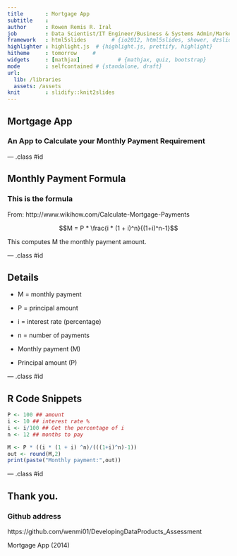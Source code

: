 ```yaml
---
title       : Mortgage App
subtitle    : 
author      : Rowen Remis R. Iral
job         : Data Scientist/IT Engineer/Business & Systems Admin/Marketer
framework   : html5slides        # {io2012, html5slides, shower, dzslides, ...}
highlighter : highlight.js  # {highlight.js, prettify, highlight}
hitheme     : tomorrow     # 
widgets     : [mathjax]            # {mathjax, quiz, bootstrap}
mode        : selfcontained # {standalone, draft}
url:
  lib: /libraries
  assets: /assets
knit        : slidify::knit2slides
---
```


## Mortgage App
### An App to Calculate your Monthly Payment Requirement


--- .class #id 

## Monthly Payment Formula
### This is the formula
From: http://www.wikihow.com/Calculate-Mortgage-Payments

$$M = P * \frac{i * (1 + i)^n}{(1+i)^n-1}$$

This computes M the monthly payment amount.

--- .class #id 

## Details

- M = monthly payment
- P = principal amount
- i = interest rate (percentage)
- n = number of payments

- Monthly payment (M)
- Principal amount (P)

--- .class #id 

## R Code Snippets
```r
P <- 100 ## amount
i <- 10 ## interest rate %
i <- i/100 ## Get the percentage of i
n <- 12 ## months to pay

M <- P * ((i * (1 + i) ^n)/(((1+i)^n)-1))
out <- round(M,2)
print(paste("Monthly payment:",out))
```

--- .class #id 

## Thank you.
### Github address
https://github.com/wenmi01/DevelopingDataProducts_Assessment

Mortgage App (2014)

